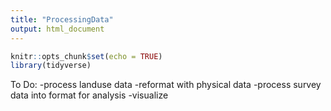 ```yaml
---
title: "ProcessingData"
output: html_document
---
```


```r
knitr::opts_chunk$set(echo = TRUE)
library(tidyverse)
```

To Do:
-process landuse data
-reformat with physical data
-process survey data into format for analysis
-visualize














